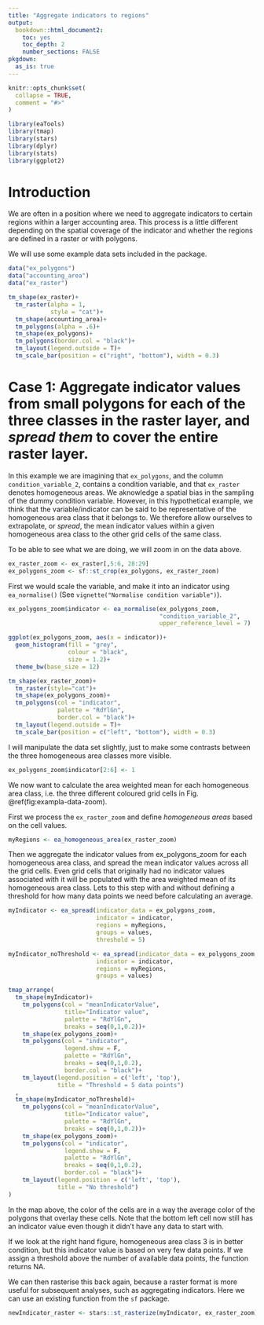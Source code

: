 ```yaml
---
title: "Aggregate indicators to regions"
output: 
  bookdown::html_document2:
    toc: yes
    toc_depth: 2
    number_sections: FALSE
pkgdown:
  as_is: true
---
```


```r
knitr::opts_chunk$set(
  collapse = TRUE,
  comment = "#>"
)
```

```r
library(eaTools)
library(tmap)
library(stars)
library(dplyr)
library(stats)
library(ggplot2)
```

# Introduction

We are often in a position where we need to aggregate indicators to certain regions within a larger accounting area. This process is a little different depending on the spatial coverage of the indicator and whether the regions are defined in a raster or with polygons.

We will use some example data sets included in the package.

```r
data("ex_polygons")
data("accounting_area")
data("ex_raster")
```

```r
tm_shape(ex_raster)+
  tm_raster(alpha = 1,
            style = "cat")+
  tm_shape(accounting_area)+
  tm_polygons(alpha = .6)+
  tm_shape(ex_polygons)+
  tm_polygons(border.col = "black")+
  tm_layout(legend.outside = T)+
  tm_scale_bar(position = c("right", "bottom"), width = 0.3)

```

# Case 1: Aggregate indicator values from small polygons for each of the three classes in the raster layer, and *spread them* to cover the entire raster layer.

In this example we are imagining that `ex_polygons`, and the column `condition_variable_2`, contains a condition variable, and that `ex_raster` denotes homogeneous areas. We aknowledge a spatial bias in the sampling of the dummy condition variable. However, in this hypothetical example, we think that the variable/indicator can be said to be representative of the homogeneous area class that it belongs to. We therefore allow ourselves to extrapolate, or *spread*, the mean indicator values within a given homogeneous area class to the other grid cells of the same class.

To be able to see what we are doing, we will zoom in on the data above.

```r
ex_raster_zoom <- ex_raster[,5:6, 28:29]
ex_polygons_zoom <- sf::st_crop(ex_polygons, ex_raster_zoom)
```

First we would scale the variable, and make it into an indicator using `ea_normalise()` (See `vignette("Normalise condition variable")`).

```r
ex_polygons_zoom$indicator <- ea_normalise(ex_polygons_zoom,
                                           "condition_variable_2",
                                           upper_reference_level = 7)
```

```r
ggplot(ex_polygons_zoom, aes(x = indicator))+
  geom_histogram(fill = "grey",
                 colour = "black",
                 size = 1.2)+
  theme_bw(base_size = 12)
```

```r
tm_shape(ex_raster_zoom)+
  tm_raster(style="cat")+
  tm_shape(ex_polygons_zoom)+
  tm_polygons(col = "indicator",
              palette = "RdYlGn",
              border.col = "black")+
  tm_layout(legend.outside = T)+
  tm_scale_bar(position = c("left", "bottom"), width = 0.3)
```

I will manipulate the data set slightly, just to make some contrasts between the three homogeneous area classes more visible.

```r
ex_polygons_zoom$indicator[2:6] <- 1
```

We now want to calculate the area weighted mean for each homogeneous area class, i.e. the three different coloured grid cells in Fig. \@ref(fig:exampla-data-zoom).

First we process the `ex_raster_zoom` and define *homogeneous areas* based on the cell values.

```r
myRegions <- ea_homogeneous_area(ex_raster_zoom)
```

Then we aggregate the indicator values from ex_polygons_zoom for each homogeneous area class, and spread the mean indicator values across all the grid cells. Even grid cells that originally had no indicator values associated with it will be populated with the area weighted mean of its homogeneous area class. Lets to this step with and without defining a threshold for how many data points we need before calculating an average.

```r
myIndicator <- ea_spread(indicator_data = ex_polygons_zoom,
                         indicator = indicator,
                         regions = myRegions,
                         groups = values,
                         threshold = 5)
```

```r
myIndicator_noThreshold <- ea_spread(indicator_data = ex_polygons_zoom,
                         indicator = indicator,
                         regions = myRegions,
                         groups = values)
```

```r
tmap_arrange(
  tm_shape(myIndicator)+
    tm_polygons(col = "meanIndicatorValue",
                title="Indicator value",
                palette = "RdYlGn",
                breaks = seq(0,1,0.2))+
    tm_shape(ex_polygons_zoom)+
    tm_polygons(col = "indicator",
                legend.show = F,
                palette = "RdYlGn",
                breaks = seq(0,1,0.2),
                border.col = "black")+
    tm_layout(legend.position = c('left', 'top'),
              title = "Threshold = 5 data points")
  ,
  tm_shape(myIndicator_noThreshold)+
    tm_polygons(col = "meanIndicatorValue",
                title="Indicator value",
                palette = "RdYlGn",
                breaks = seq(0,1,0.2))+
    tm_shape(ex_polygons_zoom)+
    tm_polygons(col = "indicator",
                legend.show = F,
                palette = "RdYlGn",
                breaks = seq(0,1,0.2),
                border.col = "black")+
    tm_layout(legend.position = c('left', 'top'),
              title = "No threshold")
)
```

In the map above, the color of the cells are in a way the average color of the polygons that overlay these cells. Note that the bottom left cell now still has an indicator value even though it didn't have any data to start with.

If we look at the right hand figure, homogeneous area class 3 is in better condition, but this indicator value is based on very few data points. If we assign a threshold above the number of available data points, the function returns NA.

We can then rasterise this back again, because a raster format is more useful for subsequent analyses, such as aggregating indicators. Here we can use an existing function from the `sf` package.

```r
newIndicator_raster <- stars::st_rasterize(myIndicator, ex_raster_zoom)
```
